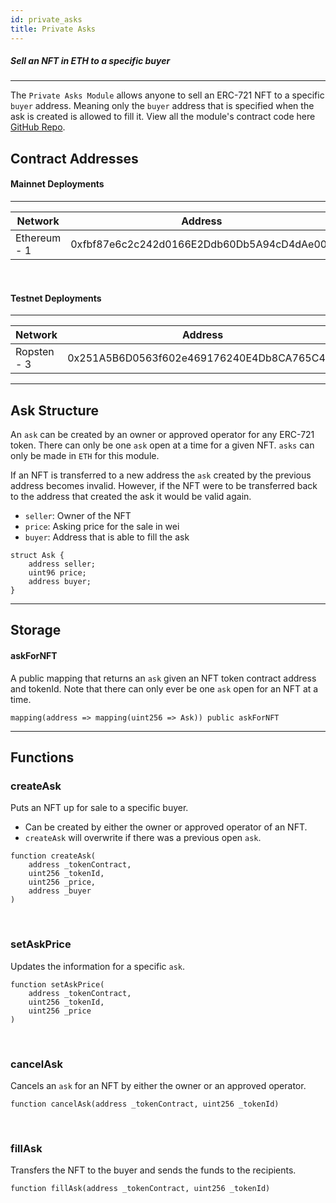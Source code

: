 ```yaml
---
id: private_asks
title: Private Asks
---
```


##### Sell an NFT in ETH to a specific buyer

---

The `Private Asks Module` allows anyone to sell an ERC-721 NFT to a specific `buyer` address. 
Meaning only the `buyer` address that is specified when the ask is created is allowed to fill it.
View all the module's contract code here [GitHub Repo](https://github.com/ourzora/v3/blob/main/contracts/modules/Asks/Private/ETH/AsksPrivateEth.sol).

## Contract Addresses

#### Mainnet Deployments
---

| **Network**       | **Address**                                |
| ------------      | ------------------------------------------ |
| Ethereum - 1      | 0xfbf87e6c2c242d0166E2Ddb60Db5A94cD4dAe00e |

<br/> 

#### Testnet Deployments
---

| **Network**       | **Address**                                |
| ------------      | ------------------------------------------ |
| Ropsten - 3       | 0x251A5B6D0563f602e469176240E4Db8CA765C4d1 |

---

## Ask Structure
An `ask` can be created by an owner or approved operator for any ERC-721 token.
There can only be one `ask` open at a time for a given NFT.
`asks` can only be made in `ETH` for this module.


If an NFT is transferred to a new address the `ask` created by the previous address becomes invalid.
However, if the NFT were to be transferred back to the address that created the ask it would be valid again. 


* `seller`: Owner of the NFT
* `price`: Asking price for the sale in wei
* `buyer`: Address that is able to fill the ask

```
struct Ask {
    address seller;
    uint96 price;
    address buyer;
}
```

---

## Storage

#### askForNFT
A public mapping that returns an `ask` given an NFT token contract address and tokenId. 
Note that there can only ever be one `ask` open for an NFT at a time.

`mapping(address => mapping(uint256 => Ask)) public askForNFT`

--- 

## Functions

### createAsk 
Puts an NFT up for sale to a specific buyer. 
- Can be created by either the owner or approved operator of an NFT.
- `createAsk` will overwrite if there was a previous open `ask`.
```
function createAsk(
    address _tokenContract,
    uint256 _tokenId,
    uint256 _price,
    address _buyer
)
```

<br/>

### setAskPrice
Updates the information for a specific `ask`.
```
function setAskPrice(
    address _tokenContract,
    uint256 _tokenId,
    uint256 _price
) 
```

<br/>

### cancelAsk
Cancels an `ask` for an NFT by either the owner or an approved operator.
```
function cancelAsk(address _tokenContract, uint256 _tokenId)
```

<br/>

### fillAsk 
Transfers the NFT to the buyer and sends the funds to the recipients. 
```
function fillAsk(address _tokenContract, uint256 _tokenId)
```